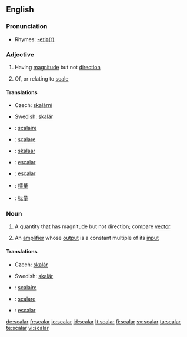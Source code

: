 ==English==

===Pronunciation===
* Rhymes: [[Rhymes:English:-eɪlə(r)|-eɪlə(r)]]

===Adjective===
{{en-adj|-}}

# {{mathematics}} Having [[magnitude]] but not [[direction]]
# Of, or relating to [[scale]]

====Translations====
{{trans-top|having magnitude}}
* Czech: [[skalární]] {{m}}
{{trans-mid}}
* Swedish: [[skalär]]
{{trans-bottom}}

{{trans-top|relating to scale}}
{{trans-mid}}
{{trans-bottom}}

{{checktrans}}
* {{ttbc|French}}: [[scalaire]]
* {{ttbc|Italian}}: [[scalare]]
* {{ttbc|Estonian}}: [[skalaar]]
* {{ttbc|Spanish}}: [[escalar]]
* {{ttbc|Portuguese}}: [[escalar]]
* {{ttbc|Mandarin traditional}}: [[標量]]
* {{ttbc|Mandarin simplified}}: [[标量]]

===Noun===
{{wikipedia}}
{{en-noun}}

# {{mathematics}} A quantity that has magnitude but not direction; compare [[vector]]
# {{electronics}} An [[amplifier]] whose [[output]] is a constant multiple of its [[input]]

====Translations====
{{trans-top|quantity with magnitude}}
* Czech: [[skalár]] {{m}}
{{trans-mid}}
* Swedish: [[skalär]] {{c}}
{{trans-bottom}}

{{checktrans}}
* {{ttbc|French}}: [[scalaire]] {{m}}
* {{ttbc|Italian}}: [[scalare]] {{m}}
* {{ttbc|Portuguese}}: [[escalar]] {{m}}

[[de:scalar]]
[[fr:scalar]]
[[io:scalar]]
[[id:scalar]]
[[lt:scalar]]
[[fi:scalar]]
[[sv:scalar]]
[[ta:scalar]]
[[te:scalar]]
[[vi:scalar]]